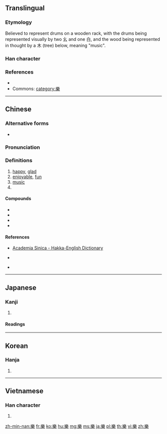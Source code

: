 ==Translingual==
{{Han simplified forms|樂|楽|乐}}

===Etymology===
Believed to represent drums on a wooden rack, with the drums being represented visually by two 幺 and one 白, and the wood being represented in thought by a 木 (tree) below, meaning "music".

===Han character===
{{Han char|rn=75|rad=木|as=11|sn=15|four=22904|canj=VID|ids=⿱⿲幺白幺木}}

===References===
* {{Han ref|kx=0548.200|dkj=15399|dj=0936.060|hdz=21280.160|uh=6A02|ud=27138|bh=BCD6|bd=48342}}
* Commons: [[Commons:Category:樂|category:樂]]

----

==Chinese==
{{zh-forms|s=乐}}

===Alternative forms===
* {{zh-l|楽}}

===Pronunciation===
{{zh-pron
|m=lè,yuè,yào,luò,liáo
|c=lok6,ngaau6,ngok6
|h=pfs=lo̍k/ngàu/ngo̍k;hpy=log6, ngau4, ngog6
|mn=lo̍k/ga̍k/ngāu
|w=
|mc=y
|oc=y
|ma=Zh-lè.ogg
|cat=a,n,v,pn
}}
{{attention|zh|pronunciation section needs very badly to be split}}

===Definitions===
{{zh-hanzi}}

# [[happy]], [[glad]]
# [[enjoyable]], [[fun]]
# [[music]]
# {{surname|lang=zh}}

====Compounds====
* {{zh-l|樂團}}
* {{zh-l|樂園}}
* {{zh-l|音樂}}
* {{zh-l|快樂}}

====References====
* {{qualifier|Hakka}} [http://minhakka.ling.sinica.edu.tw/bkg/hakyin/search.php?DETAIL=1&LIMIT=id=26830&dbname=su_tian_1&graph=2 Academia Sinica - Hakka-English Dictionary]
* {{qualifier|Hakka}} {{R:hak:Lau 1997}}
* {{qualifier|Min Nan}} {{thcwd|11145}}

----

==Japanese==

===Kanji===
{{ja-kanji|grade=n|rs=木11|style=ky|shin=楽}}

# {{defn|lang=ja|sort=木11}}

====Readings====
{{ja-readings
|goon=[[がく]] (gaku), [[らく]] (raku)
|kanon=[[がく]] (gaku), [[らく]] (raku)
|kun=[[たのしい]] (tanoshii), [[たのしむ]] (tanoshimu)}}

----

==Korean==

===Hanja===
{{ko-hanja|hangeul=[[악]], [[락]], [[요]]|eumhun=풍류|rv=ak, rak, yo|mr=ak, rak, yo|y=ak, lak, yo}}

# {{defn|lang=ko|sort=木11}}

----

==Vietnamese==

===Han character===
{{vi-hantu|[[lạc]], [[nhác]], [[nhạc]], [[nhạo]]|rs=木11}}

# {{defn|lang=vi|sort=木11}}

[[zh-min-nan:樂]]
[[fr:樂]]
[[ko:樂]]
[[hu:樂]]
[[mg:樂]]
[[ms:樂]]
[[ja:樂]]
[[pl:樂]]
[[th:樂]]
[[vi:樂]]
[[zh:樂]]